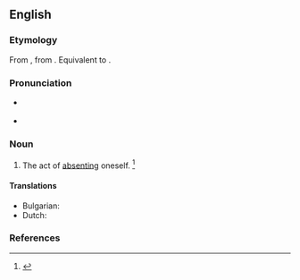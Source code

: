 ==English==

===Etymology===
From {{etyl|ML.|en}} {{m|la|absentatio|}}, from {{m|la|absento||to be absent}}. Equivalent to {{suffix|en|absent|ation}}.

===Pronunciation===
* {{a|US}} {{IPA|en|/ˌæb.sənˈteɪ.ʃn̩/|/ˌæb.sɛnˈteɪ.ʃn̩/}}
* {{rhymes|en|eɪʃən}}

===Noun===
{{en-noun}}

# The act of [[absenting]] oneself. {{defdate|First attested in the early 19<sup>th</sup> century.}}<ref name=SOED>{{R:SOED5|page=8}}</ref>

====Translations====
{{trans-top|act of absenting oneself}}
* Bulgarian: {{t+|bg|отсъствие|n}}
* Dutch: {{t|nl|aanwezigheidsverzuim|n}}
{{trans-mid}}
{{trans-bottom}}

===References===
<references/>